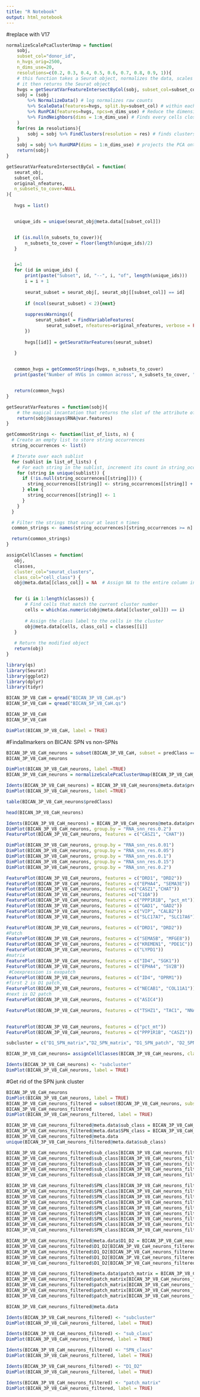 ```yaml
---
title: "R Notebook"
output: html_notebook
---
```


#replace with V17

```r
normalizeScalePcaClusterUmap = function(
    sobj,
    subset_col="donor_id",
    n_hvgs_orig=2500,
    n_dims_use=20,
    resolutions=c(0.2, 0.3, 0.4, 0.5, 0.6, 0.7, 0.8, 0.9, 1)){
    # this function takes a Seurat object, normalizes the data, scales the data, runs PCA, finds neighbors, clusters, and runs UMAP
    # it then returns the Seurat object
    hvgs = getSeuratVarFeatureIntersectByCol(sobj, subset_col=subset_col, original_nfeatures=n_hvgs_orig)
    sobj = (sobj
        %>% NormalizeData() # log normalizes raw counts
        %>% ScaleData(features=hvgs, split.by=subset_col) # within each cell, for each gene scale the data (i.e. subtract the donor's mean and divide by the donor's standard deviation of that gene)
        %>% RunPCA(features=hvgs, npcs=n_dims_use) # Reduce the dimensions to the n_dims_use dimensions that best explain the data https://en.wikipedia.org/wiki/Principal_component_analysis
        %>% FindNeighbors(dims = 1:n_dims_use) # Finds every cells closest neighbors in the PCA space
    )
    for(res in resolutions){
        sobj = sobj %>% FindClusters(resolution = res) # finds clusters at a variety of resolutions
    }
    sobj = sobj %>% RunUMAP(dims = 1:n_dims_use) # projects the PCA onto 2 dimensions, such that both "global structure" and "local structure" are optimally preserved
    return(sobj)
}

getSeuratVarFeatureIntersectByCol = function(
   seurat_obj,
   subset_col,
   original_nfeatures,
   n_subsets_to_cover=NULL
){
  
   hvgs = list()


   unique_ids = unique(seurat_obj@meta.data[[subset_col]])


   if (is.null(n_subsets_to_cover)){
       n_subsets_to_cover = floor(length(unique_ids)/2)
   }


   i=1
   for (id in unique_ids) {
       print(paste("Subset", id, "--", i, "of", length(unique_ids)))
       i = i + 1
      
       seurat_subset = seurat_obj[, seurat_obj[[subset_col]] == id]
      
       if (ncol(seurat_subset) < 2){next}
      
       suppressWarnings({
           seurat_subset = FindVariableFeatures(
               seurat_subset, nfeatures=original_nfeatures, verbose = FALSE)
       })
      
       hvgs[[id]] = getSeuratVarFeatures(seurat_subset)
      
   }


   common_hvgs = getCommonStrings(hvgs, n_subsets_to_cover)
   print(paste("Number of HVGs in common across", n_subsets_to_cover, "--", length(common_hvgs)))


   return(common_hvgs)
}

getSeuratVarFeatures = function(sobj){
    # the magical incantation that returns the slot of the attribute of the slot that actually holds the list of variable feature -_-
    return(sobj@assays$RNA@var.features)
}

getCommonStrings <- function(list_of_lists, n) {
  # Create an empty list to store string occurrences
  string_occurrences <- list()

  # Iterate over each sublist
  for (sublist in list_of_lists) {
    # For each string in the sublist, increment its count in string_occurrences
    for (string in unique(sublist)) {
      if (!is.null(string_occurrences[[string]])) {
        string_occurrences[[string]] <- string_occurrences[[string]] + 1
      } else {
        string_occurrences[[string]] <- 1
      }
    }
  }

  # Filter the strings that occur at least n times
  common_strings <- names(string_occurrences)[string_occurrences >= n]

  return(common_strings)
}

assignCellClasses = function(
   obj,
   classes,
   cluster_col="seurat_clusters",
   class_col="cell_class") {
   obj@meta.data[[class_col]] = NA  # Assign NA to the entire column in meta.data


   for (i in 1:length(classes)) {
       # Find cells that match the current cluster number
       cells = which(as.numeric(obj@meta.data[[cluster_col]]) == i)
     
       # Assign the class label to the cells in the cluster
       obj@meta.data[cells, class_col] = classes[[i]]
   }
  
   # Return the modified object
   return(obj)
}
```

```r
library(qs)
library(Seurat)
library(ggplot2)
library(dplyr)
library(tidyr)
```


```r
BICAN_3P_V8_CaH = qread("BICAN_3P_V8_CaH.qs")
BICAN_5P_V8_CaH = qread("BICAN_5P_V8_CaH.qs")

BICAN_3P_V8_CaH
BICAN_5P_V8_CaH
```

```r
DimPlot(BICAN_3P_V8_CaH, label = TRUE)
```

#Findallmarkers on BICAN: SPN vs non-SPNs 
```r
BICAN_3P_V8_CaH_neurons = subset(BICAN_3P_V8_CaH, subset = predClass == "SPN" | predClass == "interneuron")
BICAN_3P_V8_CaH_neurons
```
```r
DimPlot(BICAN_3P_V8_CaH_neurons, label =TRUE)
BICAN_3P_V8_CaH_neurons = normalizeScalePcaClusterUmap(BICAN_3P_V8_CaH_neurons, subset_col = "DONOR", resolutions = c(0.01, 0.05, 0.1, 0.15, 0.2, 0.3, 0.4, 0.5, 0.6, 0.7, 0.8, 0.9, 1))

Idents(BICAN_3P_V8_CaH_neurons) = BICAN_3P_V8_CaH_neurons@meta.data$predClass
DimPlot(BICAN_3P_V8_CaH_neurons, label =TRUE)
```

```r
table(BICAN_3P_V8_CaH_neurons$predClass)
```

```r
head(BICAN_3P_V8_CaH_neurons)
```

```r
Idents(BICAN_3P_V8_CaH_neurons) = BICAN_3P_V8_CaH_neurons@meta.data$predClass
DimPlot(BICAN_3P_V8_CaH_neurons, group.by = "RNA_snn_res.0.2")
FeaturePlot(BICAN_3P_V8_CaH_neurons, features = c("CASZ1", "CHAT"))
```
```r
DimPlot(BICAN_3P_V8_CaH_neurons, group.by = "RNA_snn_res.0.01")
DimPlot(BICAN_3P_V8_CaH_neurons, group.by = "RNA_snn_res.0.05")
DimPlot(BICAN_3P_V8_CaH_neurons, group.by = "RNA_snn_res.0.1")
DimPlot(BICAN_3P_V8_CaH_neurons, group.by = "RNA_snn_res.0.15")
DimPlot(BICAN_3P_V8_CaH_neurons, group.by = "RNA_snn_res.0.2")

```
```r
FeaturePlot(BICAN_3P_V8_CaH_neurons, features = c("DRD1", "DRD2"))
FeaturePlot(BICAN_3P_V8_CaH_neurons, features = c("EPHA4", "SEMA3E"))
FeaturePlot(BICAN_3P_V8_CaH_neurons, features =c("CASZ1","CHAT"))
FeaturePlot(BICAN_3P_V8_CaH_neurons, features =c("C1QA"))
FeaturePlot(BICAN_3P_V8_CaH_neurons, features = c("PPP1R1B", "pct_mt"))
FeaturePlot(BICAN_3P_V8_CaH_neurons, features = c("GAD1", "GAD2"))
FeaturePlot(BICAN_3P_V8_CaH_neurons, features = c("VIP", "CALB2"))
FeaturePlot(BICAN_3P_V8_CaH_neurons, features = c("SLC17A7", "SLC17A6"))
```


```r
FeaturePlot(BICAN_3P_V8_CaH_neurons, features = c("DRD1", "DRD2"))
#Patch
FeaturePlot(BICAN_3P_V8_CaH_neurons, features = c("SEMA5B", "MFGE8")) 
FeaturePlot(BICAN_3P_V8_CaH_neurons, features = c("KREMEN1", "PDE1C")) 
FeaturePlot(BICAN_3P_V8_CaH_neurons, features = c("LYPD1")) 
#matrix
FeaturePlot(BICAN_3P_V8_CaH_neurons, features = c("ID4", "SGK1")) 
FeaturePlot(BICAN_3P_V8_CaH_neurons, features = c("EPHA4", "SV2B")) 
 #Coexpression is exopatch
FeaturePlot(BICAN_3P_V8_CaH_neurons, features = c("ID4", "OPRM1"))
#first 2 is D1 patch,
FeaturePlot(BICAN_3P_V8_CaH_neurons, features = c("NECAB1", "COL11A1")) 
#next is D2 patch
FeaturePlot(BICAN_3P_V8_CaH_neurons, features = c("ASIC4")) 

FeaturePlot(BICAN_3P_V8_CaH_neurons, features = c("TSHZ1", "TAC1", "NNAT")) #patch
 
```
```r
FeaturePlot(BICAN_3P_V8_CaH_neurons, features = c("pct_mt"))
FeaturePlot(BICAN_3P_V8_CaH_neurons, features = c("PPP1R1B", "CASZ1")) 
```

```r
subcluster = c("D1_SPN_matrix","D2_SPN_matrix", "D1_SPN_patch", "D2_SPN_patch", "interneuron_1", "eSPN", "SPN-junk", "interneuron_2", "interneuron_3","D2_SPN_patch","cholinergic", "D1_SPN_matrix")

BICAN_3P_V8_CaH_neurons= assignCellClasses(BICAN_3P_V8_CaH_neurons, classes=subcluster, cluster_col="RNA_snn_res.0.2", class_col = "subcluster")

Idents(BICAN_3P_V8_CaH_neurons) <- "subcluster"
DimPlot(BICAN_3P_V8_CaH_neurons, label = TRUE)
```


#Get rid of the SPN junk cluster
```r
BICAN_3P_V8_CaH_neurons
DimPlot(BICAN_3P_V8_CaH_neurons, label = TRUE)
BICAN_3P_V8_CaH_neurons_filtered = subset(BICAN_3P_V8_CaH_neurons, subset = subcluster != "SPN-junk")
BICAN_3P_V8_CaH_neurons_filtered
DimPlot(BICAN_3P_V8_CaH_neurons_filtered, label = TRUE)
```

```r
BICAN_3P_V8_CaH_neurons_filtered@meta.data$sub_class = BICAN_3P_V8_CaH_neurons_filtered@meta.data$subcluster
BICAN_3P_V8_CaH_neurons_filtered@meta.data$SPN_class = BICAN_3P_V8_CaH_neurons_filtered@meta.data$subcluster
BICAN_3P_V8_CaH_neurons_filtered@meta.data
unique(BICAN_3P_V8_CaH_neurons_filtered@meta.data$sub_class)
```


```r
BICAN_3P_V8_CaH_neurons_filtered$sub_class[BICAN_3P_V8_CaH_neurons_filtered$sub_class == "interneuron_1"] = "non-SPN"
BICAN_3P_V8_CaH_neurons_filtered$sub_class[BICAN_3P_V8_CaH_neurons_filtered$sub_class == "eSPN"] = "non-SPN"
BICAN_3P_V8_CaH_neurons_filtered$sub_class[BICAN_3P_V8_CaH_neurons_filtered$sub_class == "interneuron_2"] = "non-SPN"
BICAN_3P_V8_CaH_neurons_filtered$sub_class[BICAN_3P_V8_CaH_neurons_filtered$sub_class == "interneuron_3"] = "non-SPN"
BICAN_3P_V8_CaH_neurons_filtered$sub_class[BICAN_3P_V8_CaH_neurons_filtered$sub_class == "cholinergic"] = "non-SPN"
```

```r
BICAN_3P_V8_CaH_neurons_filtered$SPN_class[BICAN_3P_V8_CaH_neurons_filtered$SPN_class == "D1_SPN_matrix"] = "SPN"
BICAN_3P_V8_CaH_neurons_filtered$SPN_class[BICAN_3P_V8_CaH_neurons_filtered$SPN_class == "D2_SPN_matrix"] = "SPN"
BICAN_3P_V8_CaH_neurons_filtered$SPN_class[BICAN_3P_V8_CaH_neurons_filtered$SPN_class == "D1_SPN_patch"] = "SPN"
BICAN_3P_V8_CaH_neurons_filtered$SPN_class[BICAN_3P_V8_CaH_neurons_filtered$SPN_class == "D2_SPN_patch"] = "SPN"
BICAN_3P_V8_CaH_neurons_filtered$SPN_class[BICAN_3P_V8_CaH_neurons_filtered$SPN_class == "interneuron_1"] = "non-SPN"
BICAN_3P_V8_CaH_neurons_filtered$SPN_class[BICAN_3P_V8_CaH_neurons_filtered$SPN_class == "eSPN"] = "non-SPN"
BICAN_3P_V8_CaH_neurons_filtered$SPN_class[BICAN_3P_V8_CaH_neurons_filtered$SPN_class == "interneuron_2"] = "non-SPN"
BICAN_3P_V8_CaH_neurons_filtered$SPN_class[BICAN_3P_V8_CaH_neurons_filtered$SPN_class == "interneuron_3"] = "non-SPN"
BICAN_3P_V8_CaH_neurons_filtered$SPN_class[BICAN_3P_V8_CaH_neurons_filtered$SPN_class == "cholinergic"] = "non-SPN"
```


```r
BICAN_3P_V8_CaH_neurons_filtered@meta.data$D1_D2 = BICAN_3P_V8_CaH_neurons_filtered@meta.data$sub_class
BICAN_3P_V8_CaH_neurons_filtered$D1_D2[BICAN_3P_V8_CaH_neurons_filtered$D1_D2 == "D1_SPN_matrix"] = "D1_SPN"
BICAN_3P_V8_CaH_neurons_filtered$D1_D2[BICAN_3P_V8_CaH_neurons_filtered$D1_D2 == "D2_SPN_matrix"] = "D2_SPN"
BICAN_3P_V8_CaH_neurons_filtered$D1_D2[BICAN_3P_V8_CaH_neurons_filtered$D1_D2 == "D1_SPN_patch"] = "D1_SPN"
BICAN_3P_V8_CaH_neurons_filtered$D1_D2[BICAN_3P_V8_CaH_neurons_filtered$D1_D2 == "D2_SPN_patch"] = "D2_SPN"

BICAN_3P_V8_CaH_neurons_filtered@meta.data$patch_matrix = BICAN_3P_V8_CaH_neurons_filtered@meta.data$sub_class
BICAN_3P_V8_CaH_neurons_filtered$patch_matrix[BICAN_3P_V8_CaH_neurons_filtered$patch_matrix == "D1_SPN_matrix"] = "matrix"
BICAN_3P_V8_CaH_neurons_filtered$patch_matrix[BICAN_3P_V8_CaH_neurons_filtered$patch_matrix == "D2_SPN_matrix"] = "matrix"
BICAN_3P_V8_CaH_neurons_filtered$patch_matrix[BICAN_3P_V8_CaH_neurons_filtered$patch_matrix == "D1_SPN_patch"] = "patch"
BICAN_3P_V8_CaH_neurons_filtered$patch_matrix[BICAN_3P_V8_CaH_neurons_filtered$patch_matrix == "D2_SPN_patch"] = "patch"

BICAN_3P_V8_CaH_neurons_filtered@meta.data
```


```r
Idents(BICAN_3P_V8_CaH_neurons_filtered) <- "subcluster"
DimPlot(BICAN_3P_V8_CaH_neurons_filtered, label = TRUE)

Idents(BICAN_3P_V8_CaH_neurons_filtered) <- "sub_class"
DimPlot(BICAN_3P_V8_CaH_neurons_filtered, label = TRUE)

Idents(BICAN_3P_V8_CaH_neurons_filtered) <- "SPN_class"
DimPlot(BICAN_3P_V8_CaH_neurons_filtered, label = TRUE)

Idents(BICAN_3P_V8_CaH_neurons_filtered) <- "D1_D2"
DimPlot(BICAN_3P_V8_CaH_neurons_filtered, label = TRUE)

Idents(BICAN_3P_V8_CaH_neurons_filtered) <- "patch_matrix"
DimPlot(BICAN_3P_V8_CaH_neurons_filtered, label = TRUE)

```

